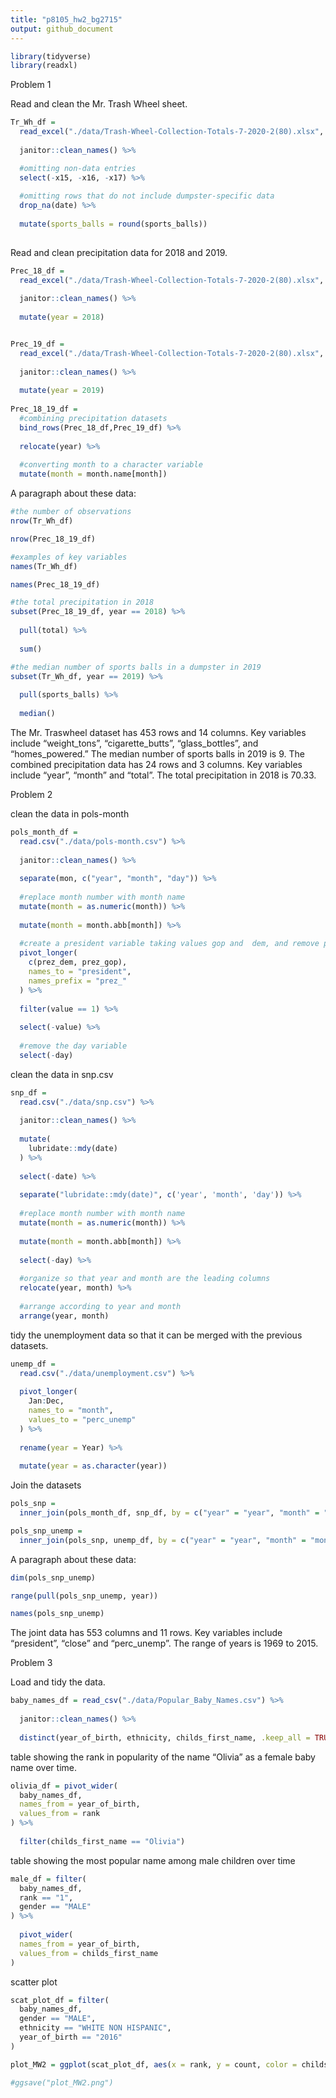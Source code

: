 ```yaml
---
title: "p8105_hw2_bg2715"
output: github_document
---
```

```r
library(tidyverse)
library(readxl)
```


Problem 1

Read and clean the Mr. Trash Wheel sheet.
```r
Tr_Wh_df = 
  read_excel("./data/Trash-Wheel-Collection-Totals-7-2020-2(80).xlsx", sheet = 1) %>%
  
  janitor::clean_names() %>%

  #omitting non-data entries  
  select(-x15, -x16, -x17) %>%
  
  #omitting rows that do not include dumpster-specific data
  drop_na(date) %>%
  
  mutate(sports_balls = round(sports_balls))
  
```

Read and clean precipitation data for 2018 and 2019.
```r
Prec_18_df = 
  read_excel("./data/Trash-Wheel-Collection-Totals-7-2020-2(80).xlsx", range = "A2:B14", sheet = 7) %>%
  
  janitor::clean_names() %>% 
  
  mutate(year = 2018)


Prec_19_df = 
  read_excel("./data/Trash-Wheel-Collection-Totals-7-2020-2(80).xlsx", range = "A2:B14", sheet = 6) %>%
  
  janitor::clean_names() %>%
  
  mutate(year = 2019) 
  
Prec_18_19_df = 
  #combining precipitation datasets
  bind_rows(Prec_18_df,Prec_19_df) %>% 
  
  relocate(year) %>%
  
  #converting month to a character variable 
  mutate(month = month.name[month]) 
```

A paragraph about these data:
```r
#the number of observations
nrow(Tr_Wh_df)

nrow(Prec_18_19_df)

#examples of key variables
names(Tr_Wh_df)

names(Prec_18_19_df)

#the total precipitation in 2018
subset(Prec_18_19_df, year == 2018) %>%
  
  pull(total) %>%
  
  sum()

#the median number of sports balls in a dumpster in 2019
subset(Tr_Wh_df, year == 2019) %>%
  
  pull(sports_balls) %>%
  
  median()
```
The Mr. Traswheel dataset has 453 rows and 14 columns.  Key variables include “weight_tons”, "cigarette_butts", “glass_bottles”, and “homes_powered.” The median number of sports balls in 2019 is 9. The combined precipitation data has 24 rows and 3 columns. Key variables include "year", "month" and "total". The total precipitation in 2018 is 70.33.

Problem 2

clean the data in pols-month
```r
pols_month_df = 
  read.csv("./data/pols-month.csv") %>%
  
  janitor::clean_names() %>%
  
  separate(mon, c("year", "month", "day")) %>%
  
  #replace month number with month name
  mutate(month = as.numeric(month)) %>%
  
  mutate(month = month.abb[month]) %>%
  
  #create a president variable taking values gop and  dem, and remove prez_dem and prez_gop
  pivot_longer(
    c(prez_dem, prez_gop),
    names_to = "president",
    names_prefix = "prez_"
  ) %>%
  
  filter(value == 1) %>%
  
  select(-value) %>%
  
  #remove the day variable
  select(-day)
```

clean the data in snp.csv
```r
snp_df = 
  read.csv("./data/snp.csv") %>%
  
  janitor::clean_names() %>%
  
  mutate(
    lubridate::mdy(date)
  ) %>%
  
  select(-date) %>%
  
  separate("lubridate::mdy(date)", c('year', 'month', 'day')) %>%
  
  #replace month number with month name
  mutate(month = as.numeric(month)) %>%
  
  mutate(month = month.abb[month]) %>%
  
  select(-day) %>%
  
  #organize so that year and month are the leading columns
  relocate(year, month) %>%
  
  #arrange according to year and month
  arrange(year, month)
```


tidy the unemployment data so that it can be merged with the previous datasets.
```r
unemp_df = 
  read.csv("./data/unemployment.csv") %>%
  
  pivot_longer(
    Jan:Dec,
    names_to = "month",
    values_to = "perc_unemp"
  ) %>% 
  
  rename(year = Year) %>%
  
  mutate(year = as.character(year))
```

Join the datasets
```r
pols_snp = 
  inner_join(pols_month_df, snp_df, by = c("year" = "year", "month" = "month"))

pols_snp_unemp =
  inner_join(pols_snp, unemp_df, by = c("year" = "year", "month" = "month"))
```

A paragraph about these data:
```r
dim(pols_snp_unemp)

range(pull(pols_snp_unemp, year))

names(pols_snp_unemp)
```
The joint data has 553 columns and 11 rows. Key variables include "president", "close" and "perc_unemp". The range of years is 1969 to 2015.

Problem 3

Load and tidy the data.
```r
baby_names_df = read_csv("./data/Popular_Baby_Names.csv") %>% 
  
  janitor::clean_names() %>% 
  
  distinct(year_of_birth, ethnicity, childs_first_name, .keep_all = TRUE)
```

table showing the rank in popularity of the name “Olivia” as a female baby name over time.
```r
olivia_df = pivot_wider(
  baby_names_df,
  names_from = year_of_birth,
  values_from = rank
) %>% 
  
  filter(childs_first_name == "Olivia")
```

table showing the most popular name among male children over time
```r
male_df = filter(
  baby_names_df,
  rank == "1",
  gender == "MALE"
) %>% 
  
  pivot_wider(
  names_from = year_of_birth,
  values_from = childs_first_name
) 
```
scatter plot
```r
scat_plot_df = filter(
  baby_names_df,
  gender == "MALE",
  ethnicity == "WHITE NON HISPANIC",
  year_of_birth == "2016"
)

plot_MW2 = ggplot(scat_plot_df, aes(x = rank, y = count, color = childs_first_name)) + geom_point() + xlab("The rank in popularity of that name") + ylab("The number of children with a name") + theme(legend.position = "none") 

#ggsave("plot_MW2.png")
```

